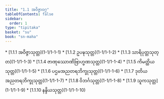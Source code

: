 ```yaml
---
title: "1.1 အဝိဇ္ဇာဝဂ္ဂ"
tableOfContents: false
sidebar:
  order: 1
type: "tipitaka"
basket: "su"
book: "sn-maha"
---
```



<DynamicBreadcrumb />



<TableOfContents book="sn-maha" section="1.1">
* [1.1.1 အဝိဇ္ဇာသုတ္တ](1-1/1-1-1)
* [1.1.2 ဥပဍ္ဎသုတ္တ](1-1/1-1-2)
* [1.1.3 သာရိပုတ္တသုတ္တ](1-1/1-1-3)
* [1.1.4 ဇာဏုဿောဏိဗြာဟ္မဏသုတ္တ](1-1/1-1-4)
* [1.1.5 ကိမတ္ထိယသုတ္တ](1-1/1-1-5)
* [1.1.6 ပဌမအညတရဘိက္ခုသုတ္တ](1-1/1-1-6)
* [1.1.7 ဒုတိယအညတရဘိက္ခုသုတ္တ](1-1/1-1-7)
* [1.1.8 ဝိဘင်္ဂသုတ္တ](1-1/1-1-8)
* [1.1.9 သူကသုတ္တ](1-1/1-1-9)
* [1.1.10 နန္ဒိယသုတ္တ](1-1/1-1-10)
</TableOfContents>